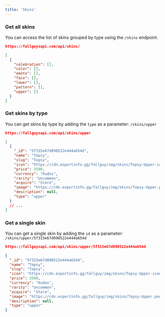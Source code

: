 ```yaml
---
title: 'Skins'
---
```


### Get all skins

You can access the list of skins grouped by type using the `/skins` endpoint.

```json
https://fallguysapi.com/api/skins/
```

```json
[
  {
    "celebration": [],
    "color": [],
    "emote": [],
    "face": [],
    "lower": [],
    "pattern": [],
    "upper": []
  }
]
```

### Get skins by type

You can get skins by type by adding the `type` as a parameter: `/skins/upper`

```json
https://fallguysapi.com/api/skins/upper
```

```json
[
  {
    "_id": "5f315e67d098522e444a654d",
    "name": "Topsy",
    "slug": "Topsy",
    "icon": "https://cdn.esportinfo.gg/fallguy/img/skins/Topsy-Upper-icon.png",
    "price": 3500,
    "currency": "Kudos",
    "rarity": "Uncommon",
    "acquire": "Store",
    "image": "https://cdn.esportinfo.gg/fallguy/img/skins/Topsy-Upper.png",
    "description": null,
    "type": "upper"
  }
  // ...
]
```

### Get a single skin

You can get a single skin by adding the `id` as a parameter: `/skins/upper/5f315e67d098522e444a654d`

```json
https://fallguysapi.com/api/skins/upper/5f315e67d098522e444a654d
```

```json
{
  "_id": "5f315e67d098522e444a654d",
  "name": "Topsy",
  "slug": "Topsy",
  "icon": "https://cdn.esportinfo.gg/fallguy/img/skins/Topsy-Upper-icon.png",
  "price": 3500,
  "currency": "Kudos",
  "rarity": "Uncommon",
  "acquire": "Store",
  "image": "https://cdn.esportinfo.gg/fallguy/img/skins/Topsy-Upper.png",
  "description": null,
  "type": "upper"
}
```
